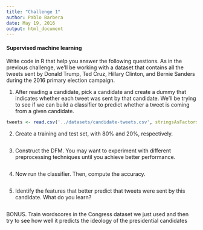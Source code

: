 ```yaml
---
title: "Challenge 1"
author: Pablo Barbera
date: May 19, 2016
output: html_document
---
```


#### Supervised machine learning

Write code in R that help you answer the following questions. As in the previous challenge, we'll be working with a dataset that contains all the tweets sent by Donald Trump, Ted Cruz, Hillary Clinton, and Bernie Sanders during the 2016 primary election campaign.

1. After reading a candidate, pick a candidate and create a dummy that indicates whether each tweet was sent by that candidate. We'll be trying to see if we can build a classifier to predict whether a tweet is coming from a given candidate.

```r
tweets <- read.csv('../datasets/candidate-tweets.csv', stringsAsFactors=F)

```

2. Create a training and test set, with 80% and 20%, respectively.

```r

```

3. Construct the DFM. You may want to experiment with different preprocessing techniques until you achieve better performance.

```r

```

4. Now run the classifier. Then, compute the accuracy.

```r

```

5. Identify the features that better predict that tweets were sent by this candidate. What do you learn?
```r

```

BONUS. Train wordscores in the Congress dataset we just used and then try to see how well it predicts the ideology of the presidential candidates

```r

```


